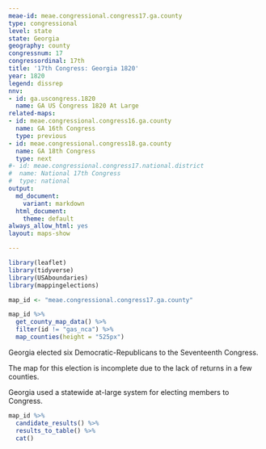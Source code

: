 ```yaml
---
meae-id: meae.congressional.congress17.ga.county
type: congressional
level: state
state: Georgia
geography: county
congressnum: 17
congressordinal: 17th
title: '17th Congress: Georgia 1820'
year: 1820
legend: dissrep
nnv:
- id: ga.uscongress.1820
  name: GA US Congress 1820 At Large
related-maps:
- id: meae.congressional.congress16.ga.county
  name: GA 16th Congress
  type: previous
- id: meae.congressional.congress18.ga.county
  name: GA 18th Congress
  type: next
#- id: meae.congressional.congress17.national.district
#  name: National 17th Congress
#  type: national
output:
  md_document:
    variant: markdown
  html_document:
    theme: default
always_allow_html: yes
layout: maps-show

---
```


```r
library(leaflet)
library(tidyverse)
library(USAboundaries)
library(mappingelections)

map_id <- "meae.congressional.congress17.ga.county"
```

<div class="map">

```r
map_id %>%
  get_county_map_data() %>%
  filter(id != "gas_nca") %>% 
  map_counties(height = "525px")
```

</div>

Georgia elected six Democratic-Republicans to the Seventeenth Congress.

The map for this election is incomplete due to the lack of returns in a few counties.

Georgia used a statewide at-large system for electing members to Congress.

<div class="results-table">

```r
map_id %>%
  candidate_results() %>%
  results_to_table() %>%
  cat()
```

</div>
